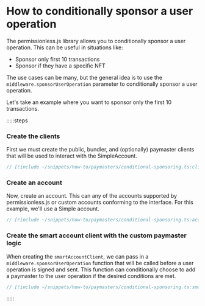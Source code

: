 
<VersionWarning version="0.2" />

# How to conditionally sponsor a user operation

The permissionless.js library allows you to conditionally sponsor a user operation. This can be useful in situations like:

- Sponsor only first 10 transactions
- Sponsor if they have a specific NFT

The use cases can be many, but the general idea is to use the `middleware.sponsorUserOperation` parameter to conditionally sponsor a user operation.

Let's take an example where you want to sponsor only the first 10 transactions.

:::::steps
### Create the clients

First we must create the public, bundler, and (optionally) paymaster clients that will be used to interact with the SimpleAccount.

```ts
// [!include ~/snippets/how-to/paymasters/conditional-sponsoring.ts:client]
```

### Create an account

Now, create an account. This can any of the accounts supported by permissionless.js or custom accounts conforming to the interface. For this example, we'll use a Simple account.

```ts
// [!include ~/snippets/how-to/paymasters/conditional-sponsoring.ts:account]
```

### Create the smart account client with the custom paymaster logic

When creating the `smartAccountClient`, we can pass in a `middleware.sponsorUserOperation` function that will be called before a user operation is signed and sent.
This function can conditionally choose to add a paymaster to the user operation if the desired conditions are met.

```ts
// [!include ~/snippets/how-to/paymasters/conditional-sponsoring.ts:smart-account-client]
```

:::::
